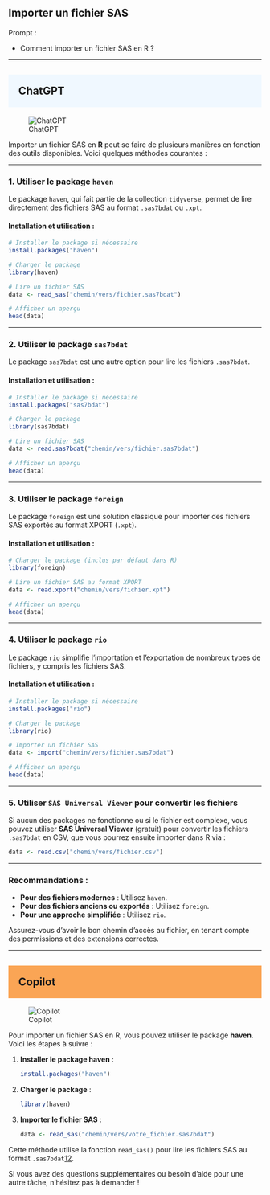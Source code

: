 ## Importer un fichier SAS

::: {.callout-note appearance="simple"}
Prompt : 

* Comment importer un fichier SAS en R ?



:::

----

## ChatGPT {style="background-color: #f0f8ff; padding: 20px;"}
![ChatGPT](../img/ChatGPT.PNG)

Importer un fichier SAS en **R** peut se faire de plusieurs manières en fonction des outils disponibles. Voici quelques méthodes courantes :

---

### 1. **Utiliser le package `haven`**
Le package `haven`, qui fait partie de la collection `tidyverse`, permet de lire directement des fichiers SAS au format `.sas7bdat` ou `.xpt`.

#### Installation et utilisation :
```R
# Installer le package si nécessaire
install.packages("haven")

# Charger le package
library(haven)

# Lire un fichier SAS
data <- read_sas("chemin/vers/fichier.sas7bdat")

# Afficher un aperçu
head(data)
```

---

### 2. **Utiliser le package `sas7bdat`**
Le package `sas7bdat` est une autre option pour lire les fichiers `.sas7bdat`.

#### Installation et utilisation :
```R
# Installer le package si nécessaire
install.packages("sas7bdat")

# Charger le package
library(sas7bdat)

# Lire un fichier SAS
data <- read.sas7bdat("chemin/vers/fichier.sas7bdat")

# Afficher un aperçu
head(data)
```

---

### 3. **Utiliser le package `foreign`**
Le package `foreign` est une solution classique pour importer des fichiers SAS exportés au format XPORT (`.xpt`).

#### Installation et utilisation :
```R
# Charger le package (inclus par défaut dans R)
library(foreign)

# Lire un fichier SAS au format XPORT
data <- read.xport("chemin/vers/fichier.xpt")

# Afficher un aperçu
head(data)
```

---

### 4. **Utiliser le package `rio`**
Le package `rio` simplifie l'importation et l'exportation de nombreux types de fichiers, y compris les fichiers SAS.

#### Installation et utilisation :
```R
# Installer le package si nécessaire
install.packages("rio")

# Charger le package
library(rio)

# Importer un fichier SAS
data <- import("chemin/vers/fichier.sas7bdat")

# Afficher un aperçu
head(data)
```

---

### 5. **Utiliser `SAS Universal Viewer` pour convertir les fichiers**
Si aucun des packages ne fonctionne ou si le fichier est complexe, vous pouvez utiliser **SAS Universal Viewer** (gratuit) pour convertir les fichiers `.sas7bdat` en CSV, que vous pourrez ensuite importer dans R via :

```R
data <- read.csv("chemin/vers/fichier.csv")
```

---

### Recommandations :
- **Pour des fichiers modernes** : Utilisez `haven`.
- **Pour des fichiers anciens ou exportés** : Utilisez `foreign`.
- **Pour une approche simplifiée** : Utilisez `rio`.

Assurez-vous d’avoir le bon chemin d’accès au fichier, en tenant compte des permissions et des extensions correctes.

----

## Copilot {style="background-color: #faa555; padding: 20px;"}
![Copilot](../img/copilot.PNG)

Pour importer un fichier SAS en R, vous pouvez utiliser le package **haven**. Voici les étapes à suivre :

1. **Installer le package haven** :
   ```R
   install.packages("haven")
   ```

2. **Charger le package** :
   ```R
   library(haven)
   ```

3. **Importer le fichier SAS** :
   ```R
   data <- read_sas("chemin/vers/votre_fichier.sas7bdat")
   ```

Cette méthode utilise la fonction `read_sas()` pour lire les fichiers SAS au format `.sas7bdat`[1](https://www.statology.org/import-sas-into-r/)[2](https://r-craft.org/how-to-load-sas-files-in-r-transitioning-from-sas-to-r-with-seamless-data-integration/).

Si vous avez des questions supplémentaires ou besoin d'aide pour une autre tâche, n'hésitez pas à demander !